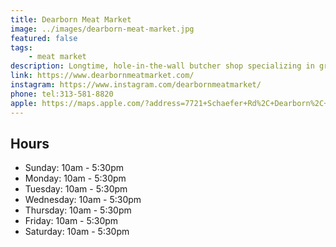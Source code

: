 ```yaml
---
title: Dearborn Meat Market
image: ../images/dearborn-meat-market.jpg
featured: false
tags:
    - meat market
description: Longtime, hole-in-the-wall butcher shop specializing in grilled meats such as kabobs and kafta.
link: https://www.dearbornmeatmarket.com/
instagram: https://www.instagram.com/dearbornmeatmarket/
phone: tel:313-581-8820
apple: https://maps.apple.com/?address=7721+Schaefer+Rd%2C+Dearborn%2C+MI+48126%2C+United+States&auid=5769808587215464065&ll=42.3489067%2C-83.1775063&lsp=9902&q=Dearborn+Meat+Market
---
```


## Hours

- Sunday: 10am - 5:30pm
- Monday: 10am - 5:30pm
- Tuesday: 10am - 5:30pm
- Wednesday: 10am - 5:30pm
- Thursday: 10am - 5:30pm
- Friday: 10am - 5:30pm
- Saturday: 10am - 5:30pm